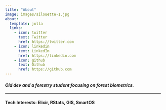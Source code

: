 ```yaml
---
title: "About"
image: images/silouette-1.jpg
about:
  template: jolla
  links:
    - icon: twitter
      text: Twitter
      href: https://twitter.com
    - icon: linkedin
      text: LinkedIn
      href: https://linkedin.com
    - icon: github
      text: Github
      href: https://github.com
---
```


#### *Old dev and a forestry student focusing on forest biometrics.*


---

#### Tech Interests: Elixir, RStats, GIS, SmartOS
